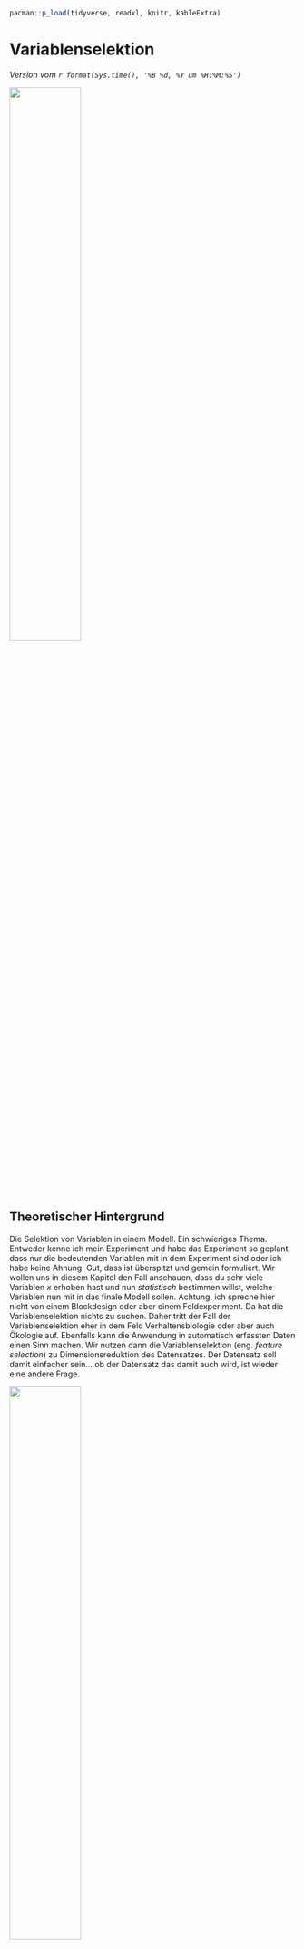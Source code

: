 ```r
pacman::p_load(tidyverse, readxl, knitr, kableExtra)
```

# Variablenselektion {#sec-variable-selection}

*Version vom `r format(Sys.time(), '%B %d, %Y um %H:%M:%S')`*

![](images/caution.png){fig-align="center" width="50%"}

## Theoretischer Hintergrund

Die Selektion von Variablen in einem Modell. Ein schwieriges Thema. Entweder kenne ich mein Experiment und habe das Experiment so geplant, dass nur die bedeutenden Variablen mit in dem Experiment sind oder ich habe keine Ahnung. Gut, dass ist überspitzt und gemein formuliert. Wir wollen uns in diesem Kapitel den Fall anschauen, dass du sehr viele Variablen $x$ erhoben hast und nun *statistisch* bestimmen willst, welche Variablen nun mit in das finale Modell sollen. Achtung, ich spreche hier nicht von einem Blockdesign oder aber einem Feldexperiment. Da hat die Variablenselektion nichts zu suchen. Daher tritt der Fall der Variablenselektion eher in dem Feld Verhaltensbiologie oder aber auch Ökologie auf. Ebenfalls kann die Anwendung in automatisch erfassten Daten einen Sinn machen. Wir nutzen dann die Variablenselektion (eng. *feature selection*) zu Dimensionsreduktion des Datensatzes. Der Datensatz soll damit einfacher sein... ob der Datensatz das damit auch wird, ist wieder eine andere Frage.

::: column-margin
![](images/angel_01.png){fig-align="center" width="50%"}

In diesem Kapitel prügeln wir aber einen statistischen Engel. Wir werden hier mal schauen müssen, was alles geht und was nicht. Variablen Selektion ist faktisch nicht *ein* Kapitel sondern ein Regal(kilo)meter voll mit Büchern.
:::

Zu der Frage welches Verfahren denn nun das richtige Verfahren zur Selektion von Variablen ist, gibt es die Standardantwort in der Statistik: *Es kommt auf die Fragestellung an...*. Oder aber was ist wie gut implementiert, dass wir das Verfahren einigermaßen gut nutzen können. Wir gehen daher von einfach zu kompliziert und du musst dann schauen, was du nutzen willst und kannst. Wir müssen zum Beispiel unterscheiden, welcher Verteilung das Outcome $y$ folgt. Wenn wir ein normalverteiltes $y$ haben, dann haben wir andere Möglichkeiten, als wenn wir uns ein poissonverteiltes oder binominalverteiltes $y$ anschauen.

::: column-margin
Das [R Paket `olsrr`](https://olsrr.rsquaredacademy.com/articles/variable_selection.html) erlaubt eine weitreichende Variablen Selektion, wenn ein normalverteiltes Outcome $y$ vorliegt.
:::

Im Folgenden will ich *kurz* die fünf Mythen der Variablenselektion von @heinze2017five zusammenfassen. Wie immer ersetzt meine deutsche Zusammenfassung und Auswahl nicht das eigenständige Lesen der *englischen* Orgnialquelle, wenn du die Informationen in deiner Abschlussarbeit zitieren willst.

1)  **Die Anzahl der Variablen in einem Modell sollte reduziert werden, bis es 10 Ereignisse pro Variable gibt.** Simulationsstudien haben gezeigt, dass multivariable Modelle bei zu niedrigen Verhältnissen von Ereignissen bzw. Beobachtungen pro Variable (eng *events per variable*, abk. *EPV*) sehr instabil werden. Aktuelle Empfehlungen besagen, dass je nach Kontext mindestens 5-15 EPV verfügbar sein sollten. Wahrscheinlich sind sogar viel höhere Werte wie 50 EPV erforderlich, um annähernd stabile Ergebnisse zu erzielen.
2)  **Nur Variablen mit nachgewiesener Signifikanz des univariaten Modells sollten in ein Modell aufgenommen werden.** Die univariable Vorfilterung trägt nicht zur Stabilität des Auswahlprozesses bei, da sie auf stochastischen Quanten beruht und dazu führen kann, dass wichtige Anpassungsvariablen übersehen werden.
3)  **Nicht signifikante Effekte sollten aus einem Modell entfernt werden.** Regressionskoeffizienten hängen im Allgemeinen davon ab, welche anderen Variablen in einem Modell enthalten sind, und ändern folglich ihren Wert, wenn eine der anderen Variablen in einem Modell weggelassen wird.
4)  **Der berichtete P-Wert quantifiziert den Typ-I-Fehler einer fälschlich ausgewählten Variablen.** Ein P-Wert ist ein Ergebnis der Datenerhebung und -analyse und quantifiziert die Plausibilität der beobachteten Daten unter der Nullhypothese. Daher quantifiziert der P-Wert nicht den Fehler vom Typ I. Es besteht auch die Gefahr einer falschen Eliminierung von Variablen, deren Auswirkungen durch die bloße Angabe des endgültigen Modells eines Variablenauswahlverfahrens überhaupt nicht quantifiziert werden können.
5)  **Variablenauswahl vereinfacht die Analyse.** Für das jeweilige Problem muss eine geeignete Variablenauswahlmethode gewählt werden. Statistiker haben die Rückwärtselimination als die zuverlässigste unter den Methoden empfohlen, die sich mit Standardsoftware leicht durchführen lassen. Eine Auswahl ist eine "harte Entscheidung", die aber oft auf vagen Größen beruht. Untersuchungen zur Modellstabilität sollten jede angewandte Variablenauswahl begleiten, um die Entscheidung für das schließlich berichtete Modell zu rechtfertigen oder zumindest die mit der Auswahl der Variablen verbundene Unsicherheit zu quantifizieren.

Im Weiteren sei auch noch auf @heinze2018variable und @talbot2019descriptive verwiesen. Beide Veröffentlichungen liefern nochmal einen fundierten Block auf die Variablenselektion. Wiederum ist das natürlich nur ein winziger Ausschnitt aus der Literatur zur Variablenselektion. Im Zweifel einfach einmal bei [Google Scholar](https://scholar.google.com/scholar?hl=de&as_sdt=0%2C5&q=variable+selection+review&btnG=) nach Variablenselektion suchen und schauen was so in dem Feld der eigenen Forschung alles gemacht wird.

::: callout-caution
## Sensitivitätsanalysen nach der Variablenselektion

*"Variable selection should always be accompanied by sensitivity analyses to avoid wrong conclusions."* [@heinze2017five, p. 9]

Nachdem wir Variablen aus unseren Daten entfernt haben, ist es üblich noch eine Sensitivitätsanalysen durchzuführen. Wir Vergleich dann das selektierte Modell mit *anderen* Modellen. Oder wir wollen die Frage beantworten, was hat eigentlich meine Variablenselektion am Ergebnis geändert? Habe ich eine wichtige Variable rausgeschmissen? Das machen wir dann gesammelt in dem @sec-sensitivity zu den Sensitivitätsanalysen.
:::

## Genutzte R Pakete für das Kapitel

Wir wollen folgende R Pakete in diesem Kapitel nutzen.

```r
#| message: false
pacman::p_load(tidyverse, magrittr, conflicted, 
               MASS, ranger, Boruta, broom,
               scales, olsrr)
conflict_prefer("select", "dplyr")
conflict_prefer("filter", "dplyr")
```

Am Ende des Kapitels findest du nochmal den gesamten R Code in einem Rutsch zum selber durchführen oder aber kopieren.

## Daten

Um die Variablenselektion einmal durchzuführen nurtzen wir zwei Datensätze. Zum einen den Datensatz zu den Kichererbsen in Brandenburg mit einem normalverteilten Outcome $y$ mit `dryweight`. Wir laden wieder den Datensatz in R und schauen uns einmal die Daten in @tbl-chickpea-var als Auszug aus dem Tabellenblatt an.

[Wir du schon siehst, wir brauchen Fallzahl um hier überhaupt was zu machen. Bitte keine Variablenselektion im niedrigen zweistelligen Bereich an Beobachtungen.]{.aside}

```r
#| message: false
#| warning: false

chickpea_tbl <- read_excel("data/chickpeas.xlsx") 
```

Wir sehen, dass wir sehr viele Variablen vorleigen haben. Sind denn jetzt alle Variablen notwendig? Oder können auch ein paar Variablen raus aus dem Modell. So viele Beobachtungen haben wir mit $n = 95$ ja nicht vorliegen. Daher wollen wir an diesem Datensatz die Variablenselektion unter der Annahme eines normalverteilten $y$ durchgehen.

```r
#| echo: false
#| message: false
#| warning: false
#| label: tbl-chickpea-var
#| tbl-cap: Auszug aus dem Daten zu den Kichererbsen in Brandenburg.
#| column: page

rbind(head(chickpea_tbl, 3),
      rep("...", times = ncol(chickpea_tbl)),
      tail(chickpea_tbl, 3)) %>% 
  kable(align = "c", "pipe")
```

Was wir auch noch wissen, ist wie die Effekte in den Daten *wirklich* sind. Die Daten wurden ja künstlich erstellt, deshalb hier die Ordnung der Effektstärke für jede Variable. Im Prinzip müsste diese Reihenfolge auch bei der Variablenselektion rauskommen. Schauen wir mal, was wir erhalten.

$$
y = 3 * sand + 2 * temp + 1.5 * rained - 1.2 * forest + 1.1 * no3  
$$

Viele Beispiele laufen immer unter der Annahme der Normalverteilung. Deshalb als zweites Beispiel nochmal die Daten von den infizierten Ferkeln mit einem binomialverteilten Outcome $y$ mit `infected`. Auch hier können wir uns den Auszug der Daten in @tbl-pigs-var anschauen.

```r
#| message: false
#| warning: false

pig_tbl <- read_excel("data/infected_pigs.xlsx") 
```

Das schöne an diesem Datensatz ist jetzt, dass wir mit $n = 412$ Beobachtungen sehr viele Daten vorliegen haben. Daher können wir auch alle Methoden gut verwenden udn haben nicht das Problem einer zu geringen Fallzahl.

```r
#| echo: false
#| message: false
#| warning: false
#| label: tbl-pigs-var
#| tbl-cap: Auszug aus dem Daten zu den kranken Ferkeln.
#| column: page

rbind(head(pig_tbl, 3),
      rep("...", times = ncol(pig_tbl)),
      tail(pig_tbl, 3)) %>% 
  kable(align = "c", "pipe")
```

Auch in diesem Beispiel wurden die Daten von mir mit folgenden Effekten generiert. Schauen wir mal, was die Variablenselektion bei der hohen Fallzahl mit den Variablen macht bzw. welche Sortierung am Ende rauskommt.

$$
y = 2 * crp + 0.5 * sex + 0.5 * frailty + 0.2 * bloodpressure + 0.05 * creatinin +  0.01 * weight
$$

Damit haben wir unsere beiden Beispiel und jetzt gehen wir mal eine Auswahl an Methoden zur Variablenselektion durch. Besonders hier, haltet den statistsichen Engel nah bei euch. Es wird leider etwas ruppig für den statistischen Engel.

## Methoden der Variablenselektion

In den folgenden Abschnitten wollen wir uns eine Reihe an Methoden anschauen um eine Variablenselektion durchzuführen. Dabei gehen wir von einfach nach komplex. Wobei das komplex eher die Methode und nicht die Anwendung meint. Wir nutzen R Pakete und gehen nicht sehr ins Detail *wie* der Algorithmus jetzt die Auswahl trifft. Für den Hintergrund sind dann die Verweise auf die anderen Kapitel.

### Per Hand

Manchmal ist der Anfang auch das Ende. Wir müssen ja gar keinen Algorithmus auf unsere Daten loslassen um eine Variablenselektion durchzuführen. Deshalb möchte ich gleich den ersten Abschnitt mit einem Zitat von @heinze2017five beginnen.

*"Oft gibt es keinen wissenschaftlichen Grund, eine (algorithmische) Variablenauswahl durchzuführen. Insbesondere erfordern Methoden der (algorithmische) Variablenselektion einen viel größeren Stichprobenumfang als die Schätzung eines multiplen Modells mit einem festen Satz von Prädiktoren auf der Grundlage (klinischer) Erfahrung."* [Übersetzt und ergänzt nach @heinze2017five, p. 9]

Fazit dieses kurzen Abschnitts. Wir können auf alles Folgende einfach verzichten und uns überlegen welche Variablen *sinnvollerweise* mit ins Modell sollen und das mit unserem Expertenwissen begründen. Gut, und was ist, wenn ich kein Experte bin? Oder wir aber *wirklich* Neuland betreten? Dann können wir eine Reihe anderer Verfahren nutzen um uns algortimisch einer Wahrheit anzunähern.

### Univariate Vorselektion

*"Obwohl die univariable Vorfilterung nachvollziehbar und mit Standardsoftware leicht durchführbar ist, sollte man sie besser ganz vergessen, da sie für die Erstellung multivariabler Modelle weder Voraussetzung noch von Nutzen ist."* [Übersetzt nach @heinze2017five, p. 8]

[Ich sage immer, auch mit einem Hammer kann man Scheiben putzen. Halt nur einmal... Deshalb auch hier die univariate Variante der Vorselektion.]{.aside}

```r

chickpea_tbl %>%
  select(-dryweight) %>%                   
  map(~glm(dryweight ~ .x, data = chickpea_tbl, family = gaussian)) %>%    
  map(tidy) %>%                          
  map(filter, term != "(Intercept)") %>%       
  map(select, -term, -std.error, -statistic) %>%                        
  bind_rows(.id="term") %>% 
  arrange(p.value) %>% 
  mutate(p.value = pvalue(p.value),
         estimate = round(estimate, 2))

```

```r

pig_tbl %>%
  select(-infected) %>%                   
  map(~glm(infected ~ .x, data = pig_tbl, family = binomial)) %>%    
  map(tidy) %>%                          
  map(filter, term != "(Intercept)") %>%       
  map(select, -term, -std.error, -statistic) %>%                        
  bind_rows(.id="term") %>% 
  arrange(p.value) %>% 
  mutate(p.value = pvalue(p.value),
         estimate = round(estimate, 2))

```

### Sonderfall Gaussian linear Regression

[Variable Selection Methods](https://olsrr.rsquaredacademy.com/articles/variable_selection.html)

```r
chickenpea_fit <- lm(dryweight ~ temp + rained + location + no3 + fe + sand + forest, 
                   data = chickpea_tbl)
```

```r
ols_step_all_possible(chickenpea_fit) %>%
  as_tibble %>%
  arrange(desc(adjr)) %>%
  filter(n <= 4) %>% 
  select(predictors, adjr, aic) 

```

### `step` und `setpAIC`

```r
#| echo: true
#| message: false
#| eval: true
#| warning: false

fit <- glm(infected ~ age + sex + location + activity + crp + frailty + bloodpressure + weight + creatinin, 
           data = pig_tbl, family = binomial)

fit_step <- stepAIC(fit, direction = "both")
```

Test

```r
fit_step 
```

Test

### `ranger`

@sec-class-rf

```r
#| echo: true
#| message: false
#| warning: false

fit <- ranger(infected ~ age + sex + location + activity + crp + frailty + bloodpressure + weight + creatinin, 
              data = pig_tbl, importance = "permutation")

pluck(fit, "variable.importance") %>% sort(decreasing = TRUE)
```

### `boruta`

```r
boruta_output <- Boruta(infected ~ age + sex + location + activity + crp + frailty + bloodpressure + weight + creatinin,  
                        data = pig_tbl)  

boruta_output
```

```r
#| echo: true
#| message: false
#| label: fig-log-pred
#| fig-align: center
#| fig-height: 3
#| fig-width: 5
#| fig-cap: "Visualisierung der logistischen Gerade in einer simplen logistischen Regression mit der Variable `crp`."

plot(boruta_output, cex.axis=.7, las=2, xlab="", main="Variable Importance")  

```

```r
tent_boruta <- TentativeRoughFix(boruta_output)

tent_boruta
```

## Skalieren der Daten?

## Referenzen {.unnumbered}
